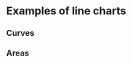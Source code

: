 
<Meta title="Gallery/Line charts" />

# Examples of line charts

## Curves

<Canvas>
    <Story name="two lines">
        <Controller generator={generateRandomWalksData} chart={RandomWalksChart} />
    </Story>
</Canvas>

<Canvas>
    <Story name="survival">
        <Controller
            generator={generateSurvivalData}
            chart={SurvivalChart}
            steps={['control', 'treated']}
        />
    </Story>
</Canvas>

## Areas

<Canvas>
    <Story name="area gradient">
        <Controller generator={generateRandomWalkData} chart={RandomWalkAreaChart} />
    </Story>
</Canvas>

<Canvas>
    <Story name="line overlays">
        <Controller generator={generateOverlayData} chart={LineOverlayChart} />
    </Story>
</Canvas>
